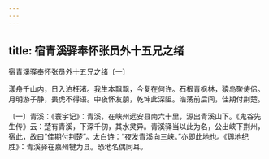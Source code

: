 ```yaml
---
---
---
```

title: 宿青溪驿奉怀张员外十五兄之绪
---



宿青溪驿奉怀张员外十五兄之绪〔一〕


漾舟千山内，日入泊枉渚。我生本飘飘，今复在何许。石根青枫林，猿鸟聚俦侣。月明游子静，畏虎不得语。中夜怀友朋，乾坤此深阻。浩荡前后间，佳期付荆楚。

〔一〕青溪：《寰宇记》：青溪，在峡州远安县南六十里，源出青溪山下。《鬼谷先生传》云：楚有青溪，下深千仞，其水灵异。青溪驿当以此为名，公出峡下荆州，宿此，故曰“佳期付荆楚”。太白诗：“夜发青溪向三峡。”亦即此地也。《舆地纪胜》：青溪驿在嘉州犍为县。恐地名偶同耳。